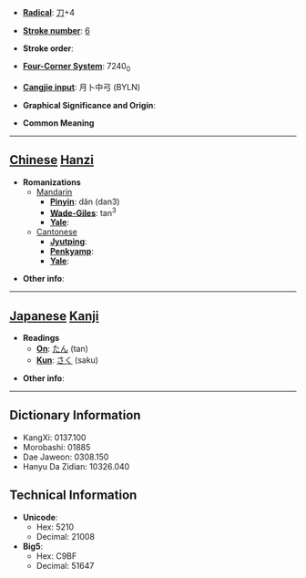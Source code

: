 * '''[[Wiktionary:Chinese radical index| Radical]]''': [[Wiktionary:Chinese radical index 刀|刀]]+4

* '''[[Wiktionary:Chinese total strokes index|Stroke number]]''': [[Wiktionary:Chinese total strokes index 6|6]]

* '''Stroke order''': 

* '''[[Wiktionary:Chinese four corner index|Four-Corner System]]''': 7240<sub>0</sub>

* '''[[Wiktionary:Chinese Cangjie index|Cangjie input]]''': 月卜中弓 (BYLN)

* '''Graphical Significance and Origin''': 

* '''Common Meaning'''

----

== [[Chinese]] [[Hanzi]] ==

* '''Romanizations'''
** [[Mandarin]]
*** '''[[Pinyin]]''': dǎn (dan3)
*** '''[[Wade-Giles]]''': tan<sup>3</sup>
*** '''[[Yale]]''': 
**[[Cantonese]]
***'''[[Jyutping]]''':
***'''[[Penkyamp]]''': 
***'''[[Yale]]''': 

* '''Other info''': 

----

== [[Japanese]] [[Kanji]] ==

* '''Readings'''
** '''[[On]]''': [[たん]] (tan)
** '''[[Kun]]''': [[さく]] (saku)

* '''Other info''':  

----

== Dictionary Information ==

* KangXi: 0137.100
* Morobashi: 01885
* Dae Jaweon: 0308.150
* Hanyu Da Zidian: 10326.040

== Technical Information ==

* '''Unicode''':
** Hex: 5210
** Decimal: 21008
* '''Big5''':
** Hex: C9BF
** Decimal: 51647